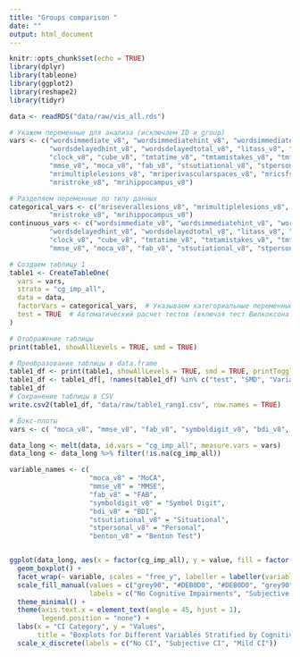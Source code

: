```yaml
---
title: "Groups comparison "
date: ""
output: html_document
---
```


```r
knitr::opts_chunk$set(echo = TRUE)
library(dplyr)
library(tableone)
library(ggplot2)
library(reshape2)
library(tidyr)
```

```r


data <- readRDS("data/raw/vis_all.rds")


```

 
```r
# Укажем переменные для анализа (исключаем ID и group)
vars <- c("wordsimmediate_v8", "wordsimmediatehint_v8", "wordsimmediatetotal_v8", "wordsdelayed_v8", 
          "wordsdelayedhint_v8", "wordsdelayedtotal_v8", "litass_v8", "catass_v8", "munsterberg_v8", "benton_v8", 
          "clock_v8", "cube_v8", "tmtatime_v8", "tmtamistakes_v8", "tmtbtime_v8", "tmtbmistakes_v8", "symboldigit_v8", 
          "mmse_v8", "moca_v8", "fab_v8", "stsutiational_v8", "stpersonal_v8", "bdi_v8", "mriseverallesions_v8", 
          "mrimultiplelesions_v8", "mriperivascularspaces_v8", "mricsfspaces_v8", "mrilacunes_v8", 
          "mristroke_v8", "mrihippocampus_v8")  

# Разделяем переменные по типу данных
categorical_vars <- c("mriseverallesions_v8", "mrimultiplelesions_v8", "mriperivascularspaces_v8", "mricsfspaces_v8", "mrilacunes_v8", 
          "mristroke_v8", "mrihippocampus_v8")
continuous_vars <- c("wordsimmediate_v8", "wordsimmediatehint_v8", "wordsimmediatetotal_v8", "wordsdelayed_v8", 
          "wordsdelayedhint_v8", "wordsdelayedtotal_v8", "litass_v8", "catass_v8", "munsterberg_v8", "benton_v8", 
          "clock_v8", "cube_v8", "tmtatime_v8", "tmtamistakes_v8", "tmtbtime_v8", "tmtbmistakes_v8", "symboldigit_v8", 
          "mmse_v8", "moca_v8", "fab_v8", "stsutiational_v8", "stpersonal_v8", "bdi_v8")

# Создаем таблицу 1
table1 <- CreateTableOne(
  vars = vars, 
  strata = "cg_imp_all", 
  data = data, 
  factorVars = categorical_vars,  # Указываем категориальные переменные
  test = TRUE  # Автоматический расчет тестов (включая тест Вилкоксона для числовых)
)

# Отображение таблицы
print(table1, showAllLevels = TRUE, smd = TRUE)

# Преобразование таблицы в data.frame
table1_df <- print(table1, showAllLevels = TRUE, smd = TRUE, printToggle = FALSE)
table1_df <- table1_df[, !names(table1_df) %in% c("test", "SMD", "Variable")]
table1_df
# Сохранение таблицы в CSV
write.csv2(table1_df, "data/raw/table1_rang1.csv", row.names = TRUE)

```

```r
# Бокс-плоты
vars <- c( "moca_v8", "mmse_v8", "fab_v8", "symboldigit_v8", "bdi_v8", "stsutiational_v8", "stpersonal_v8", "benton_v8")

data_long <- melt(data, id.vars = "cg_imp_all", measure.vars = vars)
data_long <- data_long %>% filter(!is.na(cg_imp_all))

variable_names <- c(
                    "moca_v8" = "MoCA",
                    "mmse_v8" = "MMSE",
                    "fab_v8" = "FAB",
                    "symboldigit_v8" = "Symbol Digit",
                    "bdi_v8" = "BDI",
                    "stsutiational_v8" = "Situational",
                    "stpersonal_v8" = "Personal",
                    "benton_v8" = "Benton Test")


ggplot(data_long, aes(x = factor(cg_imp_all), y = value, fill = factor(cg_imp_all))) +
  geom_boxplot() +
  facet_wrap(~ variable, scales = "free_y", labeller = labeller(variable = variable_names)) + 
  scale_fill_manual(values = c("grey90", "#DEB0D0", "#DEB0D0", "grey90"), 
                    labels = c("No Cognitive Impairments", "Subjective Cognitive Impairments", "mild Cognitive Impairments", NA)) +  
  theme_minimal() +
  theme(axis.text.x = element_text(angle = 45, hjust = 1),
        legend.position = "none") + 
  labs(x = "CI Category", y = "Values", 
       title = "Boxplots for Different Variables Stratified by Cognitive Impairment Category") + 
  scale_x_discrete(labels = c("No CI", "Subjective CI", "Mild CI"))


```
